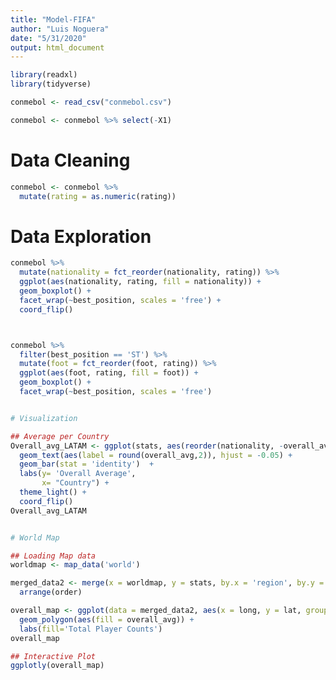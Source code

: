 ```yaml
---
title: "Model-FIFA"
author: "Luis Noguera"
date: "5/31/2020"
output: html_document
---
```


```r
library(readxl)
library(tidyverse)

conmebol <- read_csv("conmebol.csv") 

conmebol <- conmebol %>% select(-X1)

```


# Data Cleaning

```r

conmebol <- conmebol %>%
  mutate(rating = as.numeric(rating))

```


# Data Exploration

```r
conmebol %>%
  mutate(nationality = fct_reorder(nationality, rating)) %>%
  ggplot(aes(nationality, rating, fill = nationality)) +
  geom_boxplot() +
  facet_wrap(~best_position, scales = 'free') +
  coord_flip()



conmebol %>%
  filter(best_position == 'ST') %>%
  mutate(foot = fct_reorder(foot, rating)) %>%
  ggplot(aes(foot, rating, fill = foot)) +
  geom_boxplot() +
  facet_wrap(~best_position, scales = 'free')



```

```r
# Visualization 

## Average per Country
Overall_avg_LATAM <- ggplot(stats, aes(reorder(nationality, -overall_avg), overall_avg))  +
  geom_text(aes(label = round(overall_avg,2)), hjust = -0.05) +
  geom_bar(stat = 'identity')  +
  labs(y= 'Overall Average',
       x= "Country") +
  theme_light() +
  coord_flip()
Overall_avg_LATAM


# World Map

## Loading Map data
worldmap <- map_data('world')

merged_data2 <- merge(x = worldmap, y = stats, by.x = 'region', by.y = 'nationality', all.x = TRUE) %>%
  arrange(order)

overall_map <- ggplot(data = merged_data2, aes(x = long, y = lat, group = group)) +
  geom_polygon(aes(fill = overall_avg)) +
  labs(fill='Total Player Counts')
overall_map

## Interactive Plot
ggplotly(overall_map)




```

